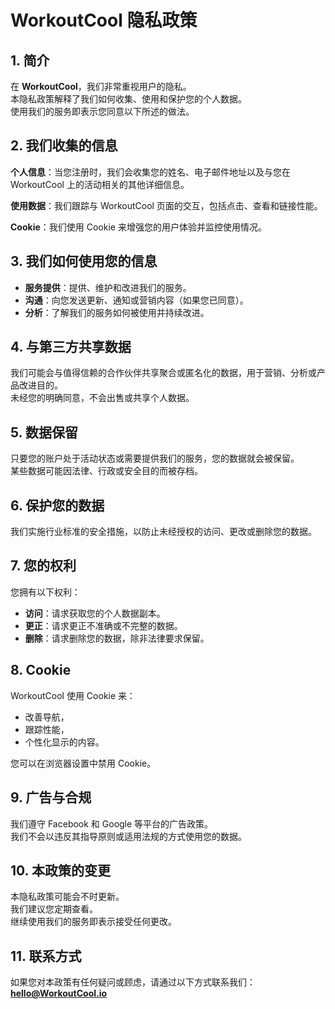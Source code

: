 # WorkoutCool 隐私政策

## 1. 简介

在 **WorkoutCool**，我们非常重视用户的隐私。  
本隐私政策解释了我们如何收集、使用和保护您的个人数据。  
使用我们的服务即表示您同意以下所述的做法。

## 2. 我们收集的信息

**个人信息**：当您注册时，我们会收集您的姓名、电子邮件地址以及与您在 WorkoutCool 上的活动相关的其他详细信息。

**使用数据**：我们跟踪与 WorkoutCool 页面的交互，包括点击、查看和链接性能。

**Cookie**：我们使用 Cookie 来增强您的用户体验并监控使用情况。

## 3. 我们如何使用您的信息

- **服务提供**：提供、维护和改进我们的服务。
- **沟通**：向您发送更新、通知或营销内容（如果您已同意）。
- **分析**：了解我们的服务如何被使用并持续改进。

## 4. 与第三方共享数据

我们可能会与值得信赖的合作伙伴共享聚合或匿名化的数据，用于营销、分析或产品改进目的。  
未经您的明确同意，不会出售或共享个人数据。

## 5. 数据保留

只要您的账户处于活动状态或需要提供我们的服务，您的数据就会被保留。  
某些数据可能因法律、行政或安全目的而被存档。

## 6. 保护您的数据

我们实施行业标准的安全措施，以防止未经授权的访问、更改或删除您的数据。

## 7. 您的权利

您拥有以下权利：

- **访问**：请求获取您的个人数据副本。
- **更正**：请求更正不准确或不完整的数据。
- **删除**：请求删除您的数据，除非法律要求保留。

## 8. Cookie

WorkoutCool 使用 Cookie 来：

- 改善导航，
- 跟踪性能，
- 个性化显示的内容。

您可以在浏览器设置中禁用 Cookie。

## 9. 广告与合规

我们遵守 Facebook 和 Google 等平台的广告政策。  
我们不会以违反其指导原则或适用法规的方式使用您的数据。

## 10. 本政策的变更

本隐私政策可能会不时更新。  
我们建议您定期查看。  
继续使用我们的服务即表示接受任何更改。

## 11. 联系方式

如果您对本政策有任何疑问或顾虑，请通过以下方式联系我们：  
**[hello@WorkoutCool.io](mailto:hello@WorkoutCool.io)**